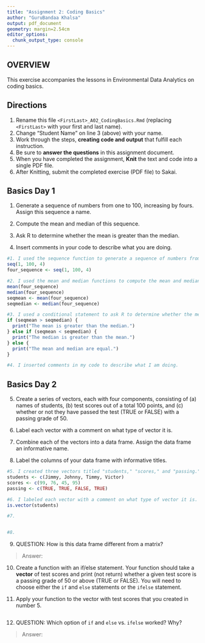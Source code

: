 ```yaml
---
title: "Assignment 2: Coding Basics"
author: "GuruBandaa Khalsa"
output: pdf_document
geometry: margin=2.54cm
editor_options: 
  chunk_output_type: console
---
```


## OVERVIEW

This exercise accompanies the lessons in Environmental Data Analytics on coding basics.

## Directions

1.  Rename this file `<FirstLast>_A02_CodingBasics.Rmd` (replacing `<FirstLast>` with your first and last name).
2.  Change "Student Name" on line 3 (above) with your name.
3.  Work through the steps, **creating code and output** that fulfill each instruction.
4.  Be sure to **answer the questions** in this assignment document.
5.  When you have completed the assignment, **Knit** the text and code into a single PDF file.
6.  After Knitting, submit the completed exercise (PDF file) to Sakai.

## Basics Day 1

1.  Generate a sequence of numbers from one to 100, increasing by fours. Assign this sequence a name.

2.  Compute the mean and median of this sequence.

3.  Ask R to determine whether the mean is greater than the median.

4.  Insert comments in your code to describe what you are doing.

```r
#1. I used the sequence function to generate a sequence of numbers from one to 100, increasing by fours.  I also assigned the sequence the name "four_sequence."
seq(1, 100, 4)
four_sequence <- seq(1, 100, 4)

#2. I used the mean and median functions to compute the mean and median of the sequence created above, "four_sequence."  I then assigned the mean function the name "seqmean" and the median sequence the name "seqmedian" so that they would be easy to call in the following conditional statement.
mean(four_sequence)
median(four_sequence)
seqmean <- mean(four_sequence)
seqmedian <- median(four_sequence)

#3. I used a conditional statement to ask R to determine whether the mean is greater than the median or if they are equal to one another.
if (seqmean > seqmedian) {
  print("The mean is greater than the median.")
} else if (seqmean < seqmedian) {
  print("The median is greater than the mean.")
} else {
  print("The mean and median are equal.")
}

#4. I inserted comments in my code to describe what I am doing.
```

## Basics Day 2

5.  Create a series of vectors, each with four components, consisting of (a) names of students, (b) test scores out of a total 100 points, and (c) whether or not they have passed the test (TRUE or FALSE) with a passing grade of 50.

6.  Label each vector with a comment on what type of vector it is.

7.  Combine each of the vectors into a data frame. Assign the data frame an informative name.

8.  Label the columns of your data frame with informative titles.

```r
#5. I created three vectors titled "students," "scores," and "passing."
students <- c(Jimmy, Johnny, Timmy, Victor)
scores <- c(99, 76, 45, 95)
passing <- c(TRUE, TRUE, FALSE, TRUE)

#6. I labeled each vector with a comment on what type of vector it is.
is.vector(students)

#7. 


#8. 
```

9.  QUESTION: How is this data frame different from a matrix?

> Answer:

10. Create a function with an if/else statement. Your function should take a **vector** of test scores and print (not return) whether a given test score is a passing grade of 50 or above (TRUE or FALSE). You will need to choose either the `if` and `else` statements or the `ifelse` statement. 

11. Apply your function to the vector with test scores that you created in number 5.

```r

```

12. QUESTION: Which option of `if` and `else` vs. `ifelse` worked? Why?

> Answer:
